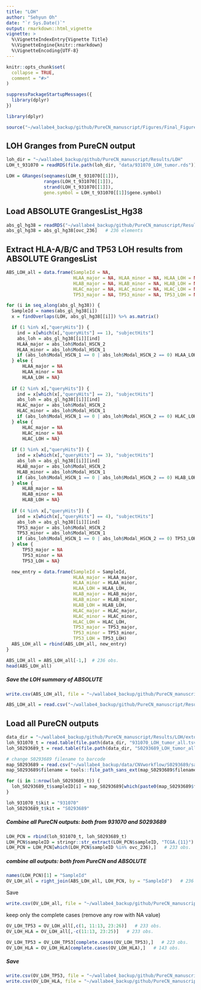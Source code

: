 ```yaml
---
title: "LOH"
author: "Sehyun Oh"
date: "`r Sys.Date()`"
output: rmarkdown::html_vignette
vignette: >
  %\VignetteIndexEntry{Vignette Title}
  %\VignetteEngine{knitr::rmarkdown}
  %\VignetteEncoding{UTF-8}
---
```


```r
knitr::opts_chunk$set(
  collapse = TRUE,
  comment = "#>"
)
```

```r
suppressPackageStartupMessages({
  library(dplyr)
})
```

```r
library(dplyr)
```

```r
source("~/wallabe4_backup/github/PureCN_manuscript/Figures/Final_Figures/non_dup.R")
```

## LOH Granges from PureCN output
```r
loh_dir = "~/wallabe4_backup/github/PureCN_manuscript/Results/LOH"
LOH_t_931070 = readRDS(file.path(loh_dir, "data/931070_LOH_tumor.rds")) 

LOH = GRanges(seqnames(LOH_t_931070[[1]]), 
              ranges(LOH_t_931070[[1]]), 
              strand(LOH_t_931070[[1]]), 
              gene.symbol = LOH_t_931070[[1]]$gene.symbol)
```

## Load ABSOLUTE GrangesList_Hg38
```r
abs_gl_hg38 = readRDS("~/wallabe4_backup/github/PureCN_manuscript/Results/ABSOLUTE/ABSOLUTE_OV_grangeslist_all_hg38.rds")
abs_gl_hg38 = abs_gl_hg38[ovc_236]   # 236 elements
```

## Extract HLA-A/B/C and TP53 LOH results from ABSOLUTE GrangesList
```r
ABS_LOH_all = data.frame(SampleId = NA, 
                         HLAA_major = NA, HLAA_minor = NA, HLAA_LOH = NA, 
                         HLAB_major = NA, HLAB_minor = NA, HLAB_LOH = NA, 
                         HLAC_major = NA, HLAC_minor = NA, HLAC_LOH = NA, 
                         TP53_major = NA, TP53_minor = NA, TP53_LOH = NA)

for (i in seq_along(abs_gl_hg38)) {
  SampleId = names(abs_gl_hg38[i])
  x = findOverlaps(LOH, abs_gl_hg38[[i]]) %>% as.matrix()

  if (1 %in% x[,"queryHits"]) {
    ind = x[which(x[,"queryHits"] == 1), "subjectHits"]
    abs_loh = abs_gl_hg38[[i]][ind]
    HLAA_major = abs_loh$Modal_HSCN_2
    HLAA_minor = abs_loh$Modal_HSCN_1
    if (abs_loh$Modal_HSCN_1 == 0 | abs_loh$Modal_HSCN_2 == 0) HLAA_LOH = TRUE else HLAA_LOH = FALSE
  } else {
      HLAA_major = NA
      HLAA_minor = NA
      HLAA_LOH = NA}
  
  if (2 %in% x[,"queryHits"]) {
    ind = x[which(x[,"queryHits"] == 2), "subjectHits"]
    abs_loh = abs_gl_hg38[[i]][ind]
    HLAC_major = abs_loh$Modal_HSCN_2
    HLAC_minor = abs_loh$Modal_HSCN_1
    if (abs_loh$Modal_HSCN_1 == 0 | abs_loh$Modal_HSCN_2 == 0) HLAC_LOH = TRUE else HLAC_LOH = FALSE
  } else {
      HLAC_major = NA
      HLAC_minor = NA
      HLAC_LOH = NA}
  
  if (3 %in% x[,"queryHits"]) {
    ind = x[which(x[,"queryHits"] == 3), "subjectHits"]
    abs_loh = abs_gl_hg38[[i]][ind]
    HLAB_major = abs_loh$Modal_HSCN_2
    HLAB_minor = abs_loh$Modal_HSCN_1
    if (abs_loh$Modal_HSCN_1 == 0 | abs_loh$Modal_HSCN_2 == 0) HLAB_LOH = TRUE else HLAB_LOH = FALSE
  } else {
      HLAB_major = NA
      HLAB_minor = NA
      HLAB_LOH = NA}
  
  if (4 %in% x[,"queryHits"]) {
    ind = x[which(x[,"queryHits"] == 4), "subjectHits"]
    abs_loh = abs_gl_hg38[[i]][ind]
    TP53_major = abs_loh$Modal_HSCN_2
    TP53_minor = abs_loh$Modal_HSCN_1
    if (abs_loh$Modal_HSCN_1 == 0 | abs_loh$Modal_HSCN_2 == 0) TP53_LOH = TRUE else TP53_LOH = FALSE
  } else {
      TP53_major = NA
      TP53_minor = NA
      TP53_LOH = NA}

  new_entry = data.frame(SampleId = SampleId,
                         HLAA_major = HLAA_major,
                         HLAA_minor = HLAA_minor,
                         HLAA_LOH = HLAA_LOH, 
                         HLAB_major = HLAB_major,
                         HLAB_minor = HLAB_minor,
                         HLAB_LOH = HLAB_LOH,
                         HLAC_major = HLAC_major,
                         HLAC_minor = HLAC_minor,
                         HLAC_LOH = HLAC_LOH, 
                         TP53_major = TP53_major,
                         TP53_minor = TP53_minor,
                         TP53_LOH = TP53_LOH)
  ABS_LOH_all = rbind(ABS_LOH_all, new_entry)
}

ABS_LOH_all = ABS_LOH_all[-1,]  # 236 obs.
head(ABS_LOH_all)
```

##### Save the LOH summary of ABSOLUTE
```r
write.csv(ABS_LOH_all, file = "~/wallabe4_backup/github/PureCN_manuscript/Results/LOH/extdata/ABS_LOH_all.tsv")
```

```r
ABS_LOH_all = read.csv("~/wallabe4_backup/github/PureCN_manuscript/Results/LOH/extdata/ABS_LOH_all.tsv")[,-1]
```

## Load all PureCN outputs
```r
data_dir = "~/wallabe4_backup/github/PureCN_manuscript/Results/LOH/extdata"
loh_931070_t = read.table(file.path(data_dir, "931070_LOH_tumor_all.tsv"), stringsAsFactors = FALSE)
loh_S0293689_t = read.table(file.path(data_dir, "S0293689_LOH_tumor_all.tsv"), stringsAsFactors = FALSE)

# change S0293689 filename to barcode
map_S0293689 = read.csv("~/wallabe4_backup/data/CNVworkflow/S0293689/sampleMap_S0293689.csv", stringsAsFactors = FALSE)[,-1]
map_S0293689$filename = tools::file_path_sans_ext(map_S0293689$filename)

for (i in 1:nrow(loh_S0293689_t)) {
  loh_S0293689_t$sampleID[i] = map_S0293689[which(paste0(map_S0293689$filename, "_genes.csv") == loh_S0293689_t$sampleID[i]),]$barcode
}

loh_931070_t$kit = "931070"
loh_S0293689_t$kit = "S0293689"
```

##### Combine all PureCN outputs: both from 931070 and S0293689
```r
LOH_PCN = rbind(loh_931070_t, loh_S0293689_t)
LOH_PCN$sampleID = stringr::str_extract(LOH_PCN$sampleID, "TCGA.{11}")
LOH_PCN = LOH_PCN[which(LOH_PCN$sampleID %in% ovc_236),]   # 233 obs.
```

##### combine all outputs: both from PureCN and ABSOLUTE
```r
names(LOH_PCN)[1] = "SampleId"
OV_LOH_all = right_join(ABS_LOH_all, LOH_PCN, by = "SampleId")   # 236 obs.
```

Save
```r
write.csv(OV_LOH_all, file = "~/wallabe4_backup/github/PureCN_manuscript/Results/LOH/extdata/OV_LOH_both.tsv")
```

keep only the complete cases (remove any row with NA value)
```r
OV_LOH_TP53 = OV_LOH_all[,c(1, 11:13, 23:26)]   # 233 obs.
OV_LOH_HLA = OV_LOH_all[,-c(11:13, 23:25)]   # 233 obs.

OV_LOH_TP53 = OV_LOH_TP53[complete.cases(OV_LOH_TP53),]   # 223 obs.
OV_LOH_HLA = OV_LOH_HLA[complete.cases(OV_LOH_HLA),]   # 143 obs.
```

##### Save
```r
write.csv(OV_LOH_TP53, file = "~/wallabe4_backup/github/PureCN_manuscript/Results/LOH/extdata/OV_TP53_all.tsv")
write.csv(OV_LOH_HLA, file = "~/wallabe4_backup/github/PureCN_manuscript/Results/LOH/extdata/OV_HLA_all.tsv")
```